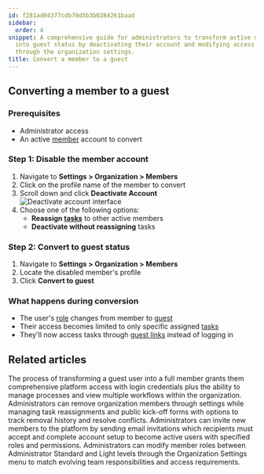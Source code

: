 ```yaml
---
id: f281ad04377cdb70d5b3b0284261baad
sidebar:
  order: 4
snippet: A comprehensive guide for administrators to transform active member accounts
  into guest status by deactivating their account and modifying access permissions
  through the organization settings.
title: Convert a member to a guest
---
```


## Converting a member to a guest

### Prerequisites
- Administrator access
- An active [member](/products/pro/documenting/members/) account to convert

### Step 1: Disable the member account

1. Navigate to **Settings > Organization > Members**
2. Click on the profile name of the member to convert
3. Scroll down and click **Deactivate Account**
   ![Deactivate account interface](https://screenshots.tallyfy.com/tallyfy%2Fpro%2Fdesktop-light-remove-member1.png)
4. Choose one of the following options:
   - **Reassign [tasks](/products/pro/tracking-and-tasks/tasks/)** to other active members
   - **Deactivate without reassigning** tasks

### Step 2: Convert to guest status

1. Navigate to **Settings > Organization > Members**
2. Locate the disabled member's profile
3. Click **Convert to guest**

### What happens during conversion
- The user's [role](/products/pro/documenting/members/) changes from member to [guest](/products/pro/documenting/guests/)
- Their access becomes limited to only specific assigned [tasks](/products/pro/tracking-and-tasks/tasks/)
- They'll now access tasks through [guest links](/products/pro/documenting/guests/how-to-find-a-guest-task-link-in-tallyfy/) instead of logging in


## Related articles
<CardGrid>
<LinkTitleCard header="<b>Guests > Convert a guest into a member</b>" href="/products/pro/documenting/guests/convert_guest_into_member/" > The process of transforming a guest user into a full member grants them comprehensive platform access with login credentials plus the ability to manage processes and view multiple workflows within the organization. </LinkTitleCard>
<LinkTitleCard header="<b>Members > How to remove a member</b>" href="/products/pro/documenting/members/how-can-i-remove-a-member-from-my-tallyfy-organization/" > Administrators can remove organization members through settings while managing task reassignments and public kick-off forms with options to track removal history and resolve conflicts. </LinkTitleCard>
<LinkTitleCard header="<b>Members > Invite and activate members</b>" href="/products/pro/documenting/members/how-to-invite-and-activate-members-on-tallyfy/" > Administrators can invite new members to the platform by sending email invitations which recipients must accept and complete account setup to become active users with specified roles and permissions. </LinkTitleCard>
<LinkTitleCard header="<b>Members > Change the role of a member</b>" href="/products/pro/documenting/members/how-can-i-change-a-members-role-in-tallyfy/" > Administrators can modify member roles between Administrator Standard and Light levels through the Organization Settings menu to match evolving team responsibilities and access requirements. </LinkTitleCard>
</CardGrid>